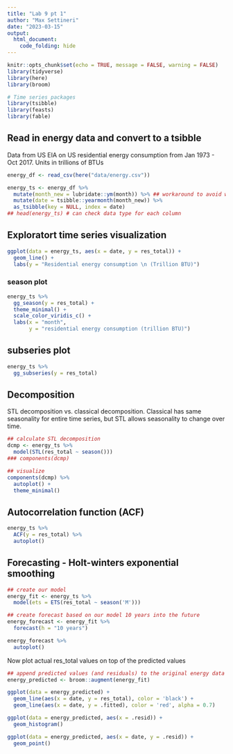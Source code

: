 ```yaml
---
title: "Lab 9 pt 1"
author: "Max Settineri"
date: "2023-03-15"
output: 
  html_document:
    code_folding: hide
---
```


```r
knitr::opts_chunk$set(echo = TRUE, message = FALSE, warning = FALSE)
library(tidyverse)
library(here)
library(broom)

# Time series packages
library(tsibble)
library(feasts)
library(fable)

```

## Read in energy data and convert to a tsibble

Data from US EIA on US residential energy consumption from Jan 1973 - Oct 2017. Units in trillions of BTUs

```r
energy_df <- read_csv(here("data/energy.csv"))

energy_ts <- energy_df %>% 
  mutate(month_new = lubridate::ym(month)) %>% ## workaround to avoid weird tsibble error 
  mutate(date = tsibble::yearmonth(month_new)) %>% 
  as_tsibble(key = NULL, index = date)
## head(energy_ts) # can check data type for each column
```

## Exploratort time series visualization

```r
ggplot(data = energy_ts, aes(x = date, y = res_total)) +
  geom_line() +
  labs(y = "Residential energy consumption \n (Trillion BTU)")
```

### season plot

```r
energy_ts %>% 
  gg_season(y = res_total) +
  theme_minimal() +
  scale_color_viridis_c() +
  labs(x = "month",
       y = "residential energy consumption (trillion BTU)")
```

## subseries plot

```r
energy_ts %>% 
  gg_subseries(y = res_total)

```

## Decomposition

STL decomposition vs. classical decomposition. Classical has same seasonality for entire time series, but STL allows seasonality to change over time.
```r
## calculate STL decomposition
dcmp <- energy_ts %>% 
  model(STL(res_total ~ season()))
### components(dcmp)

## visualize
components(dcmp) %>% 
  autoplot() +
  theme_minimal()
```

## Autocorrelation function (ACF)

```r
energy_ts %>% 
  ACF(y = res_total) %>% 
  autoplot() 
```

## Forecasting - Holt-winters exponential smoothing

```r
## create our model
energy_fit <- energy_ts %>% 
  model(ets = ETS(res_total ~ season('M'))) 

## create forecast based on our model 10 years into the future
energy_forecast <- energy_fit %>% 
  forecast(h = "10 years")

energy_forecast %>%
  autoplot()
```

Now plot actual res_total values on top of the predicted values

```r
## append predicted values (and residuals) to the original energy data
energy_predicted <- broom::augment(energy_fit)

ggplot(data = energy_predicted) +
  geom_line(aes(x = date, y = res_total), color = 'black') +
  geom_line(aes(x = date, y = .fitted), color = 'red', alpha = 0.7)

ggplot(data = energy_predicted, aes(x = .resid)) +
  geom_histogram()

ggplot(data = energy_predicted, aes(x = date, y = .resid)) +
  geom_point()
```

